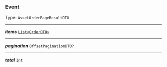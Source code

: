 


### Event

Type: `AssetOrderPageResultDTO`

---

***items*** [`List<OrderDTO>`](#orderdto)

---

***pagination*** `OffsetPaginationDTO?`

---

***total*** `Int`
